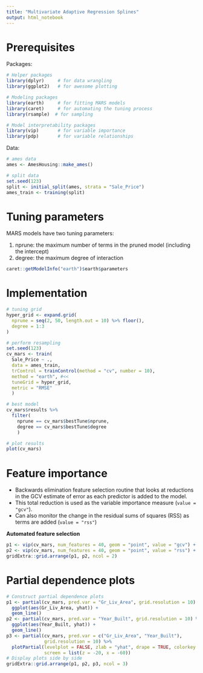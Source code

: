 ```yaml
---
title: "Multivariate Adaptive Regression Splines"
output: html_notebook
---
```


# Prerequisites

Packages:

```r
# Helper packages
library(dplyr)     # for data wrangling
library(ggplot2)   # for awesome plotting

# Modeling packages
library(earth)     # for fitting MARS models
library(caret)     # for automating the tuning process
library(rsample)  # for sampling

# Model interpretability packages
library(vip)       # for variable importance
library(pdp)       # for variable relationships
```

Data:

```r
# ames data
ames <- AmesHousing::make_ames()

# split data
set.seed(123)
split <- initial_split(ames, strata = "Sale_Price")
ames_train <- training(split)
```


# Tuning parameters

MARS models have two tuning parameters:

1. nprune: the maximum number of terms in the pruned model (including the intercept)
2. degree: the maximum degree of interaction

```r
caret::getModelInfo("earth")$earth$parameters
```


# Implementation

```r
# tuning grid
hyper_grid <- expand.grid(
  nprune = seq(2, 50, length.out = 10) %>% floor(),
  degree = 1:3
)

# perform resampling
set.seed(123)
cv_mars <- train(
  Sale_Price ~ ., 
  data = ames_train, 
  trControl = trainControl(method = "cv", number = 10),
  method = "earth", #<<
  tuneGrid = hyper_grid,
  metric = "RMSE"
  )

# best model
cv_mars$results %>%
  filter(
    nprune == cv_mars$bestTune$nprune,
    degree == cv_mars$bestTune$degree
    )
```

```r
# plot results
plot(cv_mars)
```

# Feature importance

* Backwards elimination feature selection routine that looks at reductions in the GCV estimate of error as each predictor is added to the model. 
* This total reduction is used as the variable importance measure (`value = "gcv"`). 
* Can also monitor the change in the residual sums of squares (RSS) as terms are added (`value = "rss"`)

**Automated feature selection**

```r
p1 <- vip(cv_mars, num_features = 40, geom = "point", value = "gcv") + ggtitle("GCV")
p2 <- vip(cv_mars, num_features = 40, geom = "point", value = "rss") + ggtitle("RSS")
gridExtra::grid.arrange(p1, p2, ncol = 2)
```


# Partial dependence plots

```r
# Construct partial dependence plots
p1 <- partial(cv_mars, pred.var = "Gr_Liv_Area", grid.resolution = 10) %>% 
  ggplot(aes(Gr_Liv_Area, yhat)) +
  geom_line()
p2 <- partial(cv_mars, pred.var = "Year_Built", grid.resolution = 10) %>% 
  ggplot(aes(Year_Built, yhat)) +
  geom_line()
p3 <- partial(cv_mars, pred.var = c("Gr_Liv_Area", "Year_Built"), 
              grid.resolution = 10) %>% 
  plotPartial(levelplot = FALSE, zlab = "yhat", drape = TRUE, colorkey = TRUE, 
              screen = list(z = -20, x = -60))
# Display plots side by side
gridExtra::grid.arrange(p1, p2, p3, ncol = 3)
```

